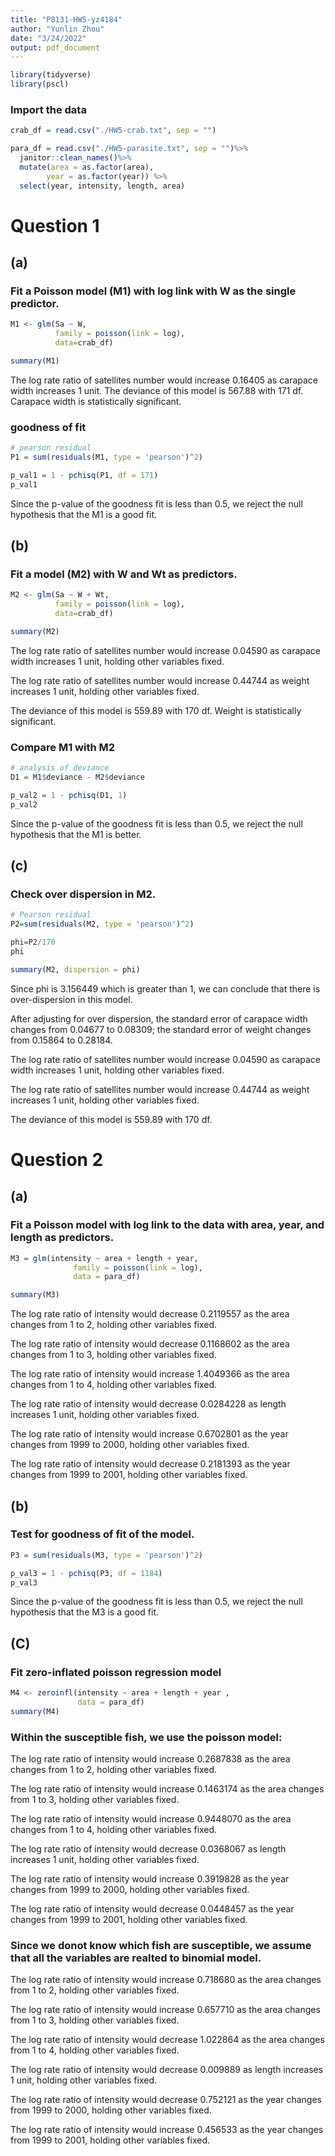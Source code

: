 ```yaml
---
title: "P8131-HW5-yz4184"
author: "Yunlin Zhou"
date: "3/24/2022"
output: pdf_document
---
```

```r
library(tidyverse)
library(pscl)
```

### Import the data

```r
crab_df = read.csv("./HW5-crab.txt", sep = "")

para_df = read.csv("./HW5-parasite.txt", sep = "")%>%
  janitor::clean_names()%>%
  mutate(area = as.factor(area),
        year = as.factor(year)) %>%
  select(year, intensity, length, area)
```

# Question 1

## (a)

###  Fit a Poisson model (M1) with log link with W as the single predictor.

```r
M1 <- glm(Sa ~ W,
          family = poisson(link = log),
          data=crab_df)

summary(M1) 
```

The log rate ratio of satellites number would increase 0.16405 as carapace width increases 1 unit. The deviance of this model is 567.88 with 171 df. Carapace width is statistically significant.

### goodness of fit

```r
# pearson residual
P1 = sum(residuals(M1, type = 'pearson')^2)

p_val1 = 1 - pchisq(P1, df = 171)
p_val1
```

Since the p-value of the goodness fit is less than 0.5, we reject the null hypothesis that the M1 is a good fit.

## (b)

###  Fit a model (M2) with W and Wt as predictors.

```r
M2 <- glm(Sa ~ W + Wt,
          family = poisson(link = log),
          data=crab_df)

summary(M2)
```

The log rate ratio of satellites number would increase 0.04590 as carapace width increases 1 unit, holding other variables fixed.

The log rate ratio of satellites number would increase 0.44744 as weight increases 1 unit, holding other variables fixed.

The deviance of this model is 559.89 with 170 df. Weight is statistically significant.

### Compare M1 with M2

```r
# analysis of deviance
D1 = M1$deviance - M2$deviance

p_val2 = 1 - pchisq(D1, 1)
p_val2
```

Since the p-value of the goodness fit is less than 0.5, we reject the null hypothesis that the M1 is better.


## (c)

### Check over dispersion in M2.

```r
# Pearson residual
P2=sum(residuals(M2, type = 'pearson')^2)

phi=P2/170
phi

summary(M2, dispersion = phi)
```

Since phi is 3.156449 which is greater than 1, we can conclude that there is over-dispersion in this model.

After adjusting for over dispersion, the standard error of carapace width changes from 0.04677 to 0.08309; the standard error of weight changes from 0.15864 to 0.28184. 

The log rate ratio of satellites number would increase 0.04590 as carapace width increases 1 unit, holding other variables fixed.

The log rate ratio of satellites number would increase 0.44744 as weight increases 1 unit, holding other variables fixed.

The deviance of this model is 559.89 with 170 df.

\newpage

# Question 2

## (a)

###  Fit a Poisson model with log link to the data with area, year, and length as predictors.

```r
M3 = glm(intensity ~ area + length + year,
              family = poisson(link = log),
              data = para_df)

summary(M3)
```

The log rate ratio of intensity would decrease 0.2119557 as the area changes from 1 to 2, holding other variables fixed.

The log rate ratio of intensity would decrease 0.1168602 as the area changes from 1 to 3, holding other variables fixed.

The log rate ratio of intensity would increase 1.4049366 as the area changes from 1 to 4, holding other variables fixed.

The log rate ratio of intensity would decrease 0.0284228 as length increases 1 unit, holding other variables fixed.

The log rate ratio of intensity would increase 0.6702801 as the year changes from 1999 to 2000, holding other variables fixed.

The log rate ratio of intensity would decrease 0.2181393 as the year changes from 1999 to 2001, holding other variables fixed.

## (b)

### Test for goodness of fit of the model.

```r
P3 = sum(residuals(M3, type = 'pearson')^2)

p_val3 = 1 - pchisq(P3, df = 1184)
p_val3
```

Since the p-value of the goodness fit is less than 0.5, we reject the null hypothesis that the M3 is a good fit.

## (C)

### Fit zero-inflated poisson regression model

```r
M4 <- zeroinfl(intensity ~ area + length + year ,
               data = para_df)
summary(M4)
```

### Within the susceptible fish, we use the poisson model:

The log rate ratio of intensity would increase 0.2687838 as the area changes from 1 to 2, holding other variables fixed.

The log rate ratio of intensity would increase 0.1463174 as the area changes from 1 to 3, holding other variables fixed.

The log rate ratio of intensity would increase 0.9448070 as the area changes from 1 to 4, holding other variables fixed.

The log rate ratio of intensity would decrease 0.0368067 as length increases 1 unit, holding other variables fixed.

The log rate ratio of intensity would increase 0.3919828 as the year changes from 1999 to 2000, holding other variables fixed.

The log rate ratio of intensity would decrease 0.0448457  as the year changes from 1999 to 2001, holding other variables fixed.


### Since we donot know which fish are susceptible, we assume that all the variables are realted to binomial model.

The log rate ratio of intensity would increase 0.718680 as the area changes from 1 to 2, holding other variables fixed.

The log rate ratio of intensity would increase 0.657710 as the area changes from 1 to 3, holding other variables fixed.

The log rate ratio of intensity would decrease 1.022864 as the area changes from 1 to 4, holding other variables fixed.

The log rate ratio of intensity would decrease 0.009889 as length increases 1 unit, holding other variables fixed.

The log rate ratio of intensity would decrease 0.752121 as the year changes from 1999 to 2000, holding other variables fixed.

The log rate ratio of intensity would increase 0.456533  as the year changes from 1999 to 2001, holding other variables fixed.
